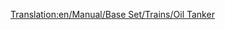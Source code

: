 [[Translation:en/Manual/Base Set/Trains/Oil Tanker]]
{{it/Manual/Base Set/Trains/Vagoni|NormalCost=€ 2.342
|Name=Vagone cisterna per petrolio
|NormalWeight=24 / 54 t
|Picture=[[File:en/Manual/Base Set/Trains/Oiltanker car.png]]
|NormalCapacity=30.000 litri di petrolio
|MonoCost="
|MonoWeight=24 / 59 t
|MonoCapacity=35.000 litri di petrolio
|MagCost="
|MagWeight=24 / 61 t
|MagCapacity=37.000 litri di petrolio
|Description=I carri cisterna  sono concepiti per contenere liquidi come [[it/Petrolio|petrolio]] in questo caso. Questo carro è disponibile i climi [[en/Clima#temperato|temperato]], [[en/Clima#sub-artico|sub artico]] e [[en/Clima#tropicale |tropicale]].
}}